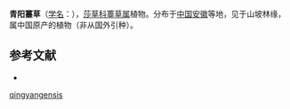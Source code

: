 {{Speciesbox
| name = 青阳薹草
| status = 
| status_system = 
| image =
| genus = Carex
| species = qingyangensis
| authority = S. W. Su et S. M. Su
}}

'''青阳薹草'''（[[学名|学名]]：{{lang|la|''Carex qingyangensis''}}），[[莎草科|莎草科]][[薹草属|薹草属]]植物。分布于[[中国|中国]][[安徽|安徽]]等地，见于山坡林缘，属中国原产的植物（非从国外引种）。

== 参考文献 ==
<div class="references-small">
* {{cite web| url =http://www.bioinfo.cn/db05/KmzwSpecies.php?action=view&id=24337| title =青阳薹草| work =《中国高等植物数据库全库》| publisher =中国科学院微生物研究所| author =昆明植物研究所| accessdate =2009-02-25| deadurl =yes| archiveurl =https://web.archive.org/web/20160305024712/http://www.bioinfo.cn/db05/KmzwSpecies.php?action=view&id=24337| archivedate =2016-03-05}}
</div>
{{Taxonbar|from=Q2938622}}

{{DEFAULTSORT:Carex qingyangensis}}
[[Category:薹草属|qingyangensis]]


{{Carex-stub}}